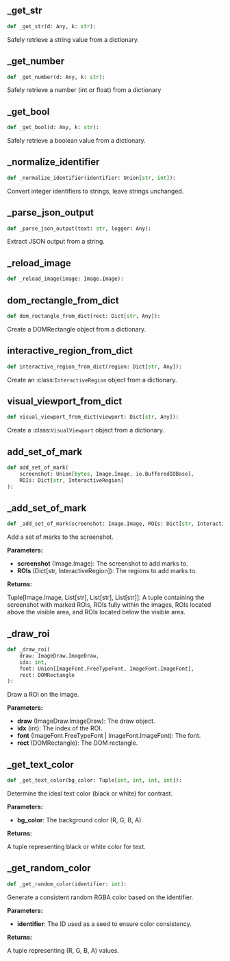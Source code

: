 <a id="camel.toolkits.browser_toolkit_commons"></a>

<a id="camel.toolkits.browser_toolkit_commons._get_str"></a>

## _get_str

```python
def _get_str(d: Any, k: str):
```

Safely retrieve a string value from a dictionary.

<a id="camel.toolkits.browser_toolkit_commons._get_number"></a>

## _get_number

```python
def _get_number(d: Any, k: str):
```

Safely retrieve a number (int or float) from a dictionary

<a id="camel.toolkits.browser_toolkit_commons._get_bool"></a>

## _get_bool

```python
def _get_bool(d: Any, k: str):
```

Safely retrieve a boolean value from a dictionary.

<a id="camel.toolkits.browser_toolkit_commons._normalize_identifier"></a>

## _normalize_identifier

```python
def _normalize_identifier(identifier: Union[str, int]):
```

Convert integer identifiers to strings, leave strings unchanged.

<a id="camel.toolkits.browser_toolkit_commons._parse_json_output"></a>

## _parse_json_output

```python
def _parse_json_output(text: str, logger: Any):
```

Extract JSON output from a string.

<a id="camel.toolkits.browser_toolkit_commons._reload_image"></a>

## _reload_image

```python
def _reload_image(image: Image.Image):
```

<a id="camel.toolkits.browser_toolkit_commons.dom_rectangle_from_dict"></a>

## dom_rectangle_from_dict

```python
def dom_rectangle_from_dict(rect: Dict[str, Any]):
```

Create a DOMRectangle object from a dictionary.

<a id="camel.toolkits.browser_toolkit_commons.interactive_region_from_dict"></a>

## interactive_region_from_dict

```python
def interactive_region_from_dict(region: Dict[str, Any]):
```

Create an :class:`InteractiveRegion` object from a dictionary.

<a id="camel.toolkits.browser_toolkit_commons.visual_viewport_from_dict"></a>

## visual_viewport_from_dict

```python
def visual_viewport_from_dict(viewport: Dict[str, Any]):
```

Create a :class:`VisualViewport` object from a dictionary.

<a id="camel.toolkits.browser_toolkit_commons.add_set_of_mark"></a>

## add_set_of_mark

```python
def add_set_of_mark(
    screenshot: Union[bytes, Image.Image, io.BufferedIOBase],
    ROIs: Dict[str, InteractiveRegion]
):
```

<a id="camel.toolkits.browser_toolkit_commons._add_set_of_mark"></a>

## _add_set_of_mark

```python
def _add_set_of_mark(screenshot: Image.Image, ROIs: Dict[str, InteractiveRegion]):
```

Add a set of marks to the screenshot.

**Parameters:**

- **screenshot** (Image.Image): The screenshot to add marks to.
- **ROIs** (Dict[str, InteractiveRegion]): The regions to add marks to.

**Returns:**

  Tuple[Image.Image, List[str], List[str], List[str]]: A tuple
containing the screenshot with marked ROIs, ROIs fully within the
images, ROIs located above the visible area, and ROIs located below
the visible area.

<a id="camel.toolkits.browser_toolkit_commons._draw_roi"></a>

## _draw_roi

```python
def _draw_roi(
    draw: ImageDraw.ImageDraw,
    idx: int,
    font: Union[ImageFont.FreeTypeFont, ImageFont.ImageFont],
    rect: DOMRectangle
):
```

Draw a ROI on the image.

**Parameters:**

- **draw** (ImageDraw.ImageDraw): The draw object.
- **idx** (int): The index of the ROI.
- **font** (ImageFont.FreeTypeFont | ImageFont.ImageFont): The font.
- **rect** (DOMRectangle): The DOM rectangle.

<a id="camel.toolkits.browser_toolkit_commons._get_text_color"></a>

## _get_text_color

```python
def _get_text_color(bg_color: Tuple[int, int, int, int]):
```

Determine the ideal text color (black or white) for contrast.

**Parameters:**

- **bg_color**: The background color (R, G, B, A).

**Returns:**

  A tuple representing black or white color for text.

<a id="camel.toolkits.browser_toolkit_commons._get_random_color"></a>

## _get_random_color

```python
def _get_random_color(identifier: int):
```

Generate a consistent random RGBA color based on the identifier.

**Parameters:**

- **identifier**: The ID used as a seed to ensure color consistency.

**Returns:**

  A tuple representing (R, G, B, A) values.
